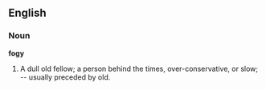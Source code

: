 ==English==

===Noun===

'''fogy'''

#A dull old fellow; a person behind the times, over-conservative, or slow; -- usually preceded by old.